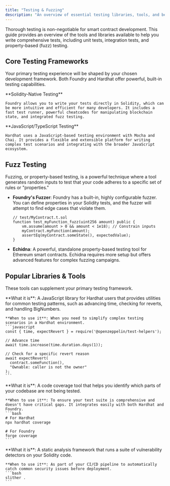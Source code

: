 ```yaml
---
title: "Testing & Fuzzing"
description: "An overview of essential testing libraries, tools, and best practices for writing robust and secure smart contracts on Cosmos EVM."
---
```


Thorough testing is non-negotiable for smart contract development. This guide provides an overview of the tools and libraries available to help you write comprehensive tests, including unit tests, integration tests, and property-based (fuzz) testing.

## Core Testing Frameworks

Your primary testing experience will be shaped by your chosen development framework. Both Foundry and Hardhat offer powerful, built-in testing capabilities.

<CardGroup cols={2}>
  <Card title="Foundry" icon="hammer" href="/docs/evm/developers/tooling-and-resources/foundry-guide">
    **Solidity-Native Testing**

    Foundry allows you to write your tests directly in Solidity, which can be more intuitive and efficient for many developers. It includes a fast test runner, powerful cheatcodes for manipulating blockchain state, and integrated fuzz testing.
  </Card>
  <Card title="Hardhat" icon="wrench" href="/docs/evm/developers/tooling-and-resources/hardhat-guide">
    **JavaScript/TypeScript Testing**

    Hardhat uses a JavaScript-based testing environment with Mocha and Chai. It provides a flexible and extensible platform for writing complex test scenarios and integrating with the broader JavaScript ecosystem.
  </Card>
</CardGroup>

## Fuzz Testing

Fuzzing, or property-based testing, is a powerful technique where a tool generates random inputs to test that your code adheres to a specific set of rules or "properties."

- **Foundry's Fuzzer**: Foundry has a built-in, highly configurable fuzzer. You can define properties in your Solidity tests, and the fuzzer will attempt to find edge cases that violate them.
  ```solidity
  // test/MyContract.t.sol
  function test_myFunction_fuzz(uint256 amount) public {
      vm.assume(amount > 0 && amount < 1e18); // Constrain inputs
      myContract.myFunction(amount);
      assertEq(myContract.someState(), expectedValue);
  }
  ```
- **Echidna**: A powerful, standalone property-based testing tool for Ethereum smart contracts. Echidna requires more setup but offers advanced features for complex fuzzing campaigns.

## Popular Libraries & Tools

These tools can supplement your primary testing framework.

<AccordionGroup>
  <Accordion title="OpenZeppelin Test Helpers">
    **What it is**: A JavaScript library for Hardhat users that provides utilities for common testing patterns, such as advancing time, checking for reverts, and handling BigNumbers.

    **When to use it**: When you need to simplify complex testing scenarios in a Hardhat environment.
    ```javascript
    const { time, expectRevert } = require('@openzeppelin/test-helpers');

    // Advance time
    await time.increase(time.duration.days(1));

    // Check for a specific revert reason
    await expectRevert(
      contract.someFunction(),
      "Ownable: caller is not the owner"
    );
    ```
  </Accordion>
  <Accordion title="solidity-coverage">
    **What it is**: A code coverage tool that helps you identify which parts of your codebase are not being tested.

    **When to use it**: To ensure your test suite is comprehensive and doesn't have critical gaps. It integrates easily with both Hardhat and Foundry.
    ```bash
    # For Hardhat
    npx hardhat coverage

    # For Foundry
    forge coverage
    ```
  </Accordion>
    <Accordion title="Slither">
    **What it is**: A static analysis framework that runs a suite of vulnerability detectors on your Solidity code.

    **When to use it**: As part of your CI/CD pipeline to automatically catch common security issues before deployment.
    ```bash
    slither .
    ```
  </Accordion>
</AccordionGroup>